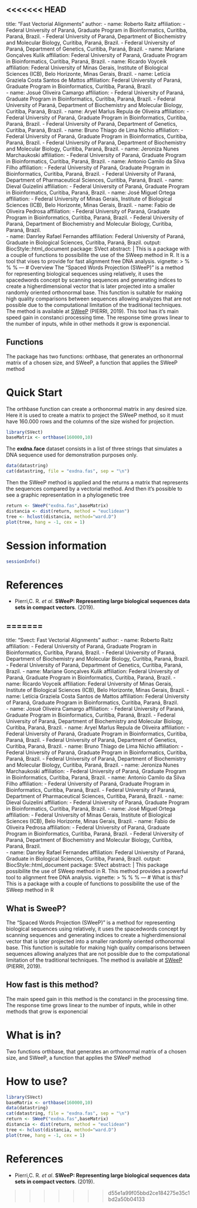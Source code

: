 <<<<<<< HEAD
---
title: "Fast Vectorial Alignments"
author:
- name: Roberto Raitz
  affiliation: 
   - Federal University of Paraná, Graduate Program in Bioinformatics, Curitiba, Paraná, Brazil.
   - Federal University of Paraná, Department of Biochemistry and Molecular Biology, Curitiba, Paraná, Brazil.
   - Federal University of Paraná, Department of Genetics, Curitiba, Paraná, Brazil.
- name: Mariane Gonçalves Kulik 
  affiliation: Federal University of Paraná, Graduate Program in Bioinformatics, Curitiba, Paraná, Brazil.
-  name: Ricardo Voyceik 
   affiliation: Federal University of Minas Gerais, Institute of Biological Sciences (ICB), Belo Horizonte, Minas Gerais, Brazil.
-  name: Letícia Graziela Costa Santos de Mattos 
   affiliation: Federal University of Paraná, Graduate Program in Bioinformatics, Curitiba, Paraná, Brazil.  
-  name: Josué Oliveira Camargo 
   affiliation: 
   - Federal University of Paraná, Graduate Program in Bioinformatics, Curitiba, Paraná, Brazil.
   - Federal University of Paraná, Department of Biochemistry and Molecular Biology, Curitiba, Paraná, Brazil.
-  name: Aryel Marlus Repula de Oliveira
   affiliation: 
   - Federal University of Paraná, Graduate Program in Bioinformatics, Curitiba, Paraná, Brazil. 
   - Federal University of Paraná, Department of Genetics, Curitiba, Paraná, Brazil.
-  name: Bruno Thiago de Lima Nichio
   affiliation: 
   - Federal University of Paraná, Graduate Program in Bioinformatics, Curitiba, Paraná, Brazil.
   - Federal University of Paraná, Department of Biochemistry and Molecular Biology, Curitiba, Paraná, Brazil.
-  name: Jeroniza Nunes Marchaukoski
   affiliation: 
   - Federal University of Paraná, Graduate Program in Bioinformatics, Curitiba, Paraná, Brazil.
-  name: Antonio Camilo da Silva Filho
   affiliation: 
   - Federal University of Paraná, Graduate Program in Bioinformatics, Curitiba, Paraná, Brazil.
   - Federal University of Paraná, Department of Pharmaceutical Sciences, Curitiba, Paraná, Brazil.
-  name: Dieval Guizelini
   affiliation: 
   - Federal University of Paraná, Graduate Program in Bioinformatics, Curitiba, Paraná, Brazil.
-  name: José Miguel Ortega
   affiliation: 
   - Federal University of Minas Gerais, Institute of Biological Sciences (ICB), Belo Horizonte, Minas Gerais, Brazil.
-  name: Fabio de Oliveira Pedrosa
   affiliation: 
   - Federal University of Paraná, Graduate Program in Bioinformatics, Curitiba, Paraná, Brazil.
   - Federal University of Paraná, Department of Biochemistry and Molecular Biology, Curitiba, Paraná, Brazil.  
- name: Danrley Rafael Fernandes
  affiliation: Federal University of Paraná, Graduate in Biological Sciences, Curitiba, Paraná, Brazil.
output:
  BiocStyle::html_document
package: SVect
abstract: |
 This is a package with a couple of functions to possibilite the use of the SWeep method in R. It is a tool that vises to provide for fast alignment free DNA analysis.
vignette: >
  %\VignetteIndexEntry{Svect}
  %\VignetteEngine{knitr::rmarkdown}
  %\VignetteEncoding{UTF-8}
---
# Overview
The “Spaced Words Projection (SWeeP)” is a method for representing biological sequences using relatively, it uses the spacedwords concept by scanning sequences and generating indices to create a higherdimensional vector that is later projected into a smaller randomly oriented orthonormal base. This function is suitable for making high quality comparisons between sequences allowing analyzes that are not possible due to the computational limitation of the traditional techniques. The method is available at [SWeeP](https://sourceforge.net/projects/spacedwordsprojection/) (PIERRI, 2019). This tool has it's main speed gain in  constanci  processing time. The response time grows linear to the number of inputs, while in other methods it grow is exponencial.

## Functions
The package has two functions: orthbase, that generates an orthonormal matrix of a chosen size, and SWeeP, a function that applies the SWeeP method

# Quick Start
 The orthbase function can create a orthonormal matrix in any desired size. Here it is used to create a matrix to project the SWeeP method, so it must have 160.000 rows and the columns of the size wished for projection.
```r
library(SVect)
baseMatrix <- orthbase(160000,10)
```
The **exdna.face** dataset consists in a list of three strings that simulates a DNA sequence  used for demonstration purposes only.
```r
data(datastring)
cat(datastring, file = "exdna.fas", sep = "\n")
```
Then the SWeeP method is applied and the returns a matrix that represents the sequences compared by a vectorial method.  And then it's possible to see a graphic  representation in a phylogenetic tree 
```r
return <- SWeeP("exdna.fas",baseMatrix)
distancia <- dist(return, method = "euclidean")
tree <- hclust(distancia, method="ward.D")
plot(tree, hang = -1, cex = 1)
```

# Session information 
```r
sessionInfo()
```

# References
- Pierri,C. R. *et al*. **SWeeP: Representing large biological sequences data sets in compact vectors**. (2019). 
  
=======
---
title: "Svect: Fast Vectorial Alignments"
author:
- name: Roberto Raitz
  affiliation: 
   - Federal University of Paraná, Graduate Program in Bioinformatics, Curitiba, Paraná, Brazil.
   - Federal University of Paraná, Department of Biochemistry and Molecular Biology, Curitiba, Paraná, Brazil.
   - Federal University of Paraná, Department of Genetics, Curitiba, Paraná, Brazil.
- name: Mariane Gonçalves Kulik 
  affiliation: Federal University of Paraná, Graduate Program in Bioinformatics, Curitiba, Paraná, Brazil.
-  name: Ricardo Voyceik 
   affiliation: Federal University of Minas Gerais, Institute of Biological Sciences (ICB), Belo Horizonte, Minas Gerais, Brazil.
-  name: Letícia Graziela Costa Santos de Mattos 
   affiliation: Federal University of Paraná, Graduate Program in Bioinformatics, Curitiba, Paraná, Brazil.  
-  name: Josué Oliveira Camargo 
   affiliation: 
   - Federal University of Paraná, Graduate Program in Bioinformatics, Curitiba, Paraná, Brazil.
   - Federal University of Paraná, Department of Biochemistry and Molecular Biology, Curitiba, Paraná, Brazil.
-  name: Aryel Marlus Repula de Oliveira
   affiliation: 
   - Federal University of Paraná, Graduate Program in Bioinformatics, Curitiba, Paraná, Brazil. 
   - Federal University of Paraná, Department of Genetics, Curitiba, Paraná, Brazil.
-  name: Bruno Thiago de Lima Nichio
   affiliation: 
   - Federal University of Paraná, Graduate Program in Bioinformatics, Curitiba, Paraná, Brazil.
   - Federal University of Paraná, Department of Biochemistry and Molecular Biology, Curitiba, Paraná, Brazil.
-  name: Jeroniza Nunes Marchaukoski
   affiliation: 
   - Federal University of Paraná, Graduate Program in Bioinformatics, Curitiba, Paraná, Brazil.
-  name: Antonio Camilo da Silva Filho
   affiliation: 
   - Federal University of Paraná, Graduate Program in Bioinformatics, Curitiba, Paraná, Brazil.
   - Federal University of Paraná, Department of Pharmaceutical Sciences, Curitiba, Paraná, Brazil.
-  name: Dieval Guizelini
   affiliation: 
   - Federal University of Paraná, Graduate Program in Bioinformatics, Curitiba, Paraná, Brazil.
-  name: José Miguel Ortega
   affiliation: 
   - Federal University of Minas Gerais, Institute of Biological Sciences (ICB), Belo Horizonte, Minas Gerais, Brazil.
-  name: Fabio de Oliveira Pedrosa
   affiliation: 
   - Federal University of Paraná, Graduate Program in Bioinformatics, Curitiba, Paraná, Brazil.
   - Federal University of Paraná, Department of Biochemistry and Molecular Biology, Curitiba, Paraná, Brazil.  
- name: Danrley Rafael Fernandes
  affiliation: Federal University of Paraná, Graduate in Biological Sciences, Curitiba, Paraná, Brazil.
output:
  BiocStyle::html_document
package: SVect
abstract: |
 This package possibilite the use of SWeep method in R. This method provides a powerful tool to alignment free DNA analysis.
vignette: >
  %\VignetteIndexEntry{Svect}
  %\VignetteEngine{knitr::rmarkdown}
  %\VignetteEncoding{UTF-8}
---
# What is this?
This is a package with a couple of functions to possibilite the use of the SWeep method in R

## What is SweeP?
The “Spaced Words Projection (SWeeP)” is a method for representing biological sequences using relatively, it uses the spacedwords concept by scanning sequences and generating indices to create a higherdimensional vector that is later projected into a smaller randomly oriented orthonormal base. This function is suitable for making high quality comparisons between sequences allowing analyzes that are not possible due to the computational limitation of the traditional techniques. The method is available at [SWeeP](https://sourceforge.net/projects/spacedwordsprojection/) (PIERRI, 2019). 

## How fast is this method?
The main speed gain in this method is the constanci in the processing time. The response time grows linear to the number of inputs, while in other methods that grow is exponencial

# What is in?
Two functions orthbase, that generates an orthonormal matrix of a chosen size, and SWeeP, a function that applies the SWeeP method

# How to use?
```r
library(SVect)
baseMatrix <- orthbase(160000,10)
data(datastring)
cat(datastring, file = "exdna.fas", sep = "\n")
return <- SWeeP("exdna.fas",baseMatrix)
distancia <- dist(return, method = "euclidean")
tree <- hclust(distancia, method="ward.D")
plot(tree, hang = -1, cex = 1)
```

# References
- Pierri,C. R. *et al*. **SWeeP: Representing large biological sequences data sets in compact vectors**. (2019). 
  
>>>>>>> d55e1a99f05bbd2ce184275e35c1bd2a50b04133
